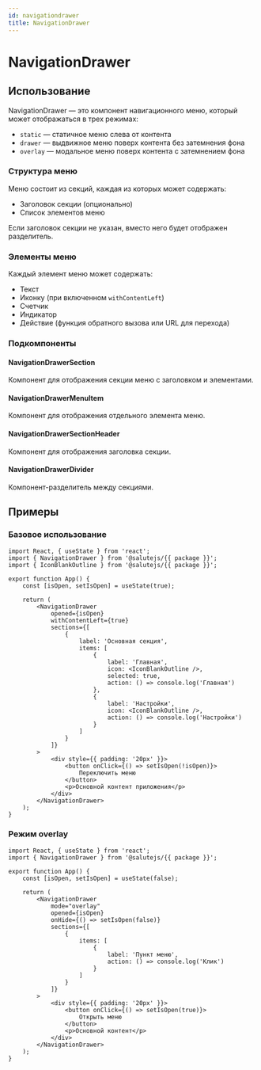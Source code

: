 ```yaml
---
id: navigationdrawer
title: NavigationDrawer
---
```



# NavigationDrawer

<Description name="NavigationDrawer" />
<PropsTable name="NavigationDrawer" exclude={['css']} />

## Использование

NavigationDrawer — это компонент навигационного меню, который может отображаться в трех режимах:
- `static` — статичное меню слева от контента
- `drawer` — выдвижное меню поверх контента без затемнения фона
- `overlay` — модальное меню поверх контента с затемнением фона

### Структура меню

Меню состоит из секций, каждая из которых может содержать:
- Заголовок секции (опционально)
- Список элементов меню

Если заголовок секции не указан, вместо него будет отображен разделитель.

### Элементы меню

Каждый элемент меню может содержать:
- Текст
- Иконку (при включенном `withContentLeft`)
- Счетчик
- Индикатор
- Действие (функция обратного вызова или URL для перехода)

### Подкомпоненты

#### NavigationDrawerSection
Компонент для отображения секции меню с заголовком и элементами.

#### NavigationDrawerMenuItem  
Компонент для отображения отдельного элемента меню.

#### NavigationDrawerSectionHeader
Компонент для отображения заголовка секции.

#### NavigationDrawerDivider
Компонент-разделитель между секциями.

## Примеры

### Базовое использование

```tsx live
import React, { useState } from 'react';
import { NavigationDrawer } from '@salutejs/{{ package }}';
import { IconBlankOutline } from '@salutejs/{{ package }}';

export function App() {
    const [isOpen, setIsOpen] = useState(true);

    return (
        <NavigationDrawer
            opened={isOpen}
            withContentLeft={true}
            sections={[
                {
                    label: 'Основная секция',
                    items: [
                        {
                            label: 'Главная',
                            icon: <IconBlankOutline />,
                            selected: true,
                            action: () => console.log('Главная')
                        },
                        {
                            label: 'Настройки',
                            icon: <IconBlankOutline />,
                            action: () => console.log('Настройки')
                        }
                    ]
                }
            ]}
        >
            <div style={{ padding: '20px' }}>
                <button onClick={() => setIsOpen(!isOpen)}>
                    Переключить меню
                </button>
                <p>Основной контент приложения</p>
            </div>
        </NavigationDrawer>
    );
}
```

### Режим overlay

```tsx live
import React, { useState } from 'react';
import { NavigationDrawer } from '@salutejs/{{ package }}';

export function App() {
    const [isOpen, setIsOpen] = useState(false);

    return (
        <NavigationDrawer
            mode="overlay"
            opened={isOpen}
            onHide={() => setIsOpen(false)}
            sections={[
                {
                    items: [
                        {
                            label: 'Пункт меню',
                            action: () => console.log('Клик')
                        }
                    ]
                }
            ]}
        >
            <div style={{ padding: '20px' }}>
                <button onClick={() => setIsOpen(true)}>
                    Открыть меню
                </button>
                <p>Основной контент</p>
            </div>
        </NavigationDrawer>
    );
}
```